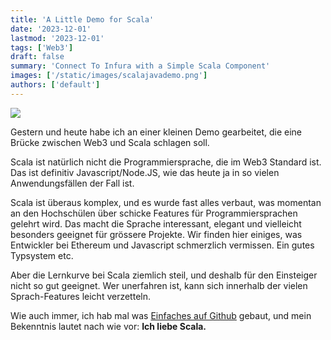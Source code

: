 ```yaml
---
title: 'A Little Demo for Scala'
date: '2023-12-01'
lastmod: '2023-12-01'
tags: ['Web3']
draft: false
summary: 'Connect To Infura with a Simple Scala Component'
images: ['/static/images/scalajavademo.png']
authors: ['default']
---
```

![](/static/images/scalajavademo.png)

Gestern und heute habe ich an einer kleinen Demo gearbeitet, die eine Brücke zwischen
Web3 und Scala schlagen soll.

Scala ist natürlich nicht die Programmiersprache, die im Web3 Standard ist. Das ist definitiv Javascript/Node.JS,
wie das heute ja in so vielen Anwendungsfällen der Fall ist.

Scala ist überaus komplex, und es wurde fast alles verbaut, was momentan an den Hochschülen
über schicke Features für Programmiersprachen gelehrt wird. Das macht die Sprache interessant, elegant
und vielleicht besonders geeignet für grössere Projekte. Wir finden hier einiges, was Entwickler bei
Ethereum und Javascript schmerzlich vermissen. Ein gutes Typsystem etc.

Aber die Lernkurve bei Scala ziemlich steil, und deshalb für den Einsteiger nicht so gut geeignet. Wer
unerfahren ist, kann sich innerhalb der vielen Sprach-Features leicht verzetteln.

Wie auch immer, ich hab mal was
[Einfaches auf Github](https://github.com/lyrx/infura)
gebaut, und mein Bekenntnis lautet nach wie vor: **Ich liebe Scala.**
